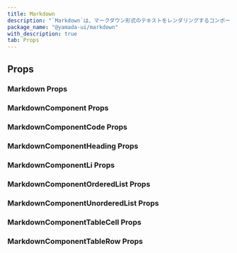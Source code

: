 ```yaml
---
title: Markdown
description: "`Markdown`は、マークダウン形式のテキストをレンダリングするコンポーネントです。"
package_name: "@yamada-ui/markdown"
with_description: true
tab: Props
---
```


## Props

### Markdown Props

<PropsCard
  name="codeProps"
  type='{ theme?: "coy" | "dark" | "funky" | "okaidia" | "solarizedlight" | "tomorrow" | "twilight" | "prism" | "a11yDark" | "atomDark" | "base16AteliersulphurpoolLight" | "cb" | "coldarkCold" | ... 32 more ... | undefined; }'
  description="If provided, this will set the theme for the code."
/>
<PropsCard
  name="noteProps"
  type="AlertProps"
  description="If provided, this will set the theme for the note."
/>

### MarkdownComponent Props

### MarkdownComponentCode Props

### MarkdownComponentHeading Props

### MarkdownComponentLi Props

### MarkdownComponentOrderedList Props

### MarkdownComponentUnorderedList Props

### MarkdownComponentTableCell Props

### MarkdownComponentTableRow Props
